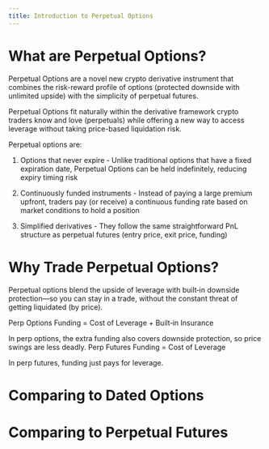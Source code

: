```yaml
---
title: Introduction to Perpetual Options
---
```


# What are Perpetual Options?

Perpetual Options are a novel new crypto derivative instrument that combines the risk-reward profile of options (protected downside with unlimited upside) with the simplicity of perpetual futures.

<Tip title="Core Idea" icon="leaf">
Perpetual Options fit naturally within the derivative framework crypto traders know and love (perpetuals) while offering a new way to access leverage without taking price-based liquidation risk.
</Tip>

Perpetual options are:

1. Options that never expire - Unlike traditional options that have a fixed expiration date, Perpetual Options can be held indefinitely, reducing expiry timing risk

2. Continuously funded instruments - Instead of paying a large premium upfront, traders pay (or receive) a continuous funding rate based on market conditions to hold a position

3. Simplified derivatives - They follow the same straightforward PnL structure as perpetual futures (entry price, exit price, funding)

# Why Trade Perpetual Options?

Perpetual options blend the upside of leverage with built‑in downside protection—so you can stay in a trade, without the constant threat of getting liquidated (by price).

<Tip title="Core Idea" icon="leaf">
Perp Options Funding = Cost of Leverage + Built‑in Insurance

In perp options, the extra funding also covers downside protection, so price swings are less deadly.
Perp Futures Funding = Cost of Leverage

In perp futures, funding just pays for leverage. 
</Tip>

# Comparing to Dated Options

# Comparing to Perpetual Futures
